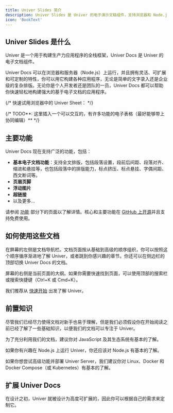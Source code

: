 ```yaml
---
title: Univer Slides 简介
description: Univer Slides 是 Univer 的电子演示文稿组件，支持浏览器和 Node.js，具有灵活、可扩展和可定制的特性。
icon: 'BookText'
---
```


## Univer Slides 是什么

Univer 是一个用于构建生产力应用程序的全栈框架，Univer Docs 是 Univer 的电子文档组件。

Univer Docs 可以在浏览器和服务器（Node.js）上运行，并且拥有灵活、可扩展和可定制的特性，你可以用它构建各种应用程序，无论是简单的文字录入还是企业级的复杂排版。无论你是个人开发者还是团队的一员，Univer Docs 都可以帮助你快速轻松地构建强大的基于电子文档的应用程序。

{/* 快速试用浏览器中的 Univer Sheet： */}

{/* TODO**: 这里插入一个可以交互的，有许多功能的电子表格（最好能够带上协同编辑）** */}

## 主要功能

Univer Docs 现在支持广泛的功能，包括：

- **基本电子文档功能**：支持全文排版，包括段落设置，段前后间距、段落对齐、缩进和悬挂等，也包括段落中的排版能力，标点挤压、标点悬挂、字偶间距、西文断词等。
- **页眉页脚**
- **浮动图片**
- **超链接**
- 以及更多...

请参阅 [功能](/guides/docs/features/core) 部分下的页面以了解详情。核心和主要功能在 [GitHub 上开源](https://github.com/dream-num/univer)并且支持免费使用。

## 如何使用这些文档

在屏幕的左侧是文档导航栏。文档页面按从基础到高级的顺序组织，你可以按照这个顺序循序渐进地了解 Univer，或者跳到你感兴趣的章节。你还可以在侧边栏的顶部切换 Univer Docs 的文档。

屏幕的右侧是当前页面的大纲。如果你需要快速找到页面，可以使用顶部的搜索栏或搜索快捷键（Ctrl+K 或 Cmd+K）。

我们推荐从 [快速开始](/zh-CN/guides/docs/getting-started/quickstart) 出发了解 Univer。

## 前置知识

尽管我们已经尽力使得文档对新手也易于理解，但是我们必须假设你在开始阅读之前已经了解了一些基础知识，以便我们的文档可以专注于 Univer。

为了充分利用我们的文档，建议你对 JavaScript 及其生态系统有基本的了解。

如果你有兴趣在 Node.js 上运行 Univer，你还应该对 Node.js 有基本的了解。

如果你想尝试高级功能并部署 Univer Server，我们建议你对 Linux、Docker 和 Docker Compose（或 Kubernetes）有基本的了解。

## 扩展 Univer Docs

在设计之初，Univer 就被设计为高度可扩展的，因此你可以根据自己的需求来定制它。

<Cards>
  <Card
    title="快速开始"
    href="/zh-CN/guides/docs/getting-started/quickstart"
  />

  <Card
    title="在 Node.js 上运行"
    href="/zh-CN/guides/docs/getting-started/integrations/node"
  />

  <Card
    title="集成高级功能"
    href="/zh-CN/guides/docs/pro-features/introduction"
  />

  <Card
    title="功能一览"
    href="/zh-CN/guides/docs/features/core"
  />
</Cards>
